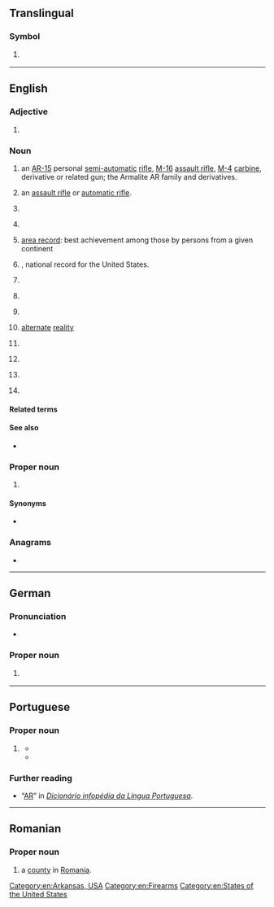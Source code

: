 {{also|Appendix:Variations of "ar"}}
{{wikipedia}}
==Translingual==

===Symbol===
{{mul-symbol}}

# {{ISO 3166|1|2|Argentina}}
#: {{syn|mul|ARG|qq1={{w|ISO 3166-1 alpha-3|alpha-3}}}}

{{c|mul|Argentina}}

----

==English==

===Adjective===
{{en-adj|-}}

# {{lb|en|statistics}} {{initialism of|en|autoregressive}}

===Noun===
{{en-noun|~}}

# {{lb|en|countable|weaponry}} an [[AR-15]] personal [[semi-automatic]] [[rifle]], [[M-16]] [[assault rifle]], [[M-4]] [[carbine]], derivative or related gun; the Armalite AR family and derivatives.
# {{lb|en|countable|weaponry|informal}} an [[assault rifle]] or [[automatic rifle]].
# {{lb|en|biochemistry}} {{init of|en|[[androgen]] [[receptor]]}}
# {{lb|en|accounting|uncountable|or|plurale tantum}} {{initialism of|en|accounts receivable}}
# {{lb|en|sports|countable}} [[area record]]: best achievement among those by persons from a given continent
# {{lb|en|sports|US|countable}} {{abbreviation of|en|[[American]] [[record]]}}, national record for the United States.
# {{lb|en|crime}} {{initialism of|en|[[armed]] [[robbery]]}}
# {{lb|en|computing|chiefly|uncountable}} {{initialism of|en|augmented reality}}
# {{lb|en|countable}} {{initialism of|en|aspect ratio}}
# {{lb|en|fan fiction}} [[alternate]] [[reality]]
# {{lb|en|meteorology}} {{initialism of|en|w:atmospheric river}}
# {{lb|en|emergency medicine}} {{initialism of|en|artificial respiration}}
# {{lb|en|philately|postal service}} {{initialism of|en|[[acknowledgment]] of [[receipt]]}}
# {{lb|en|law|politics}} {{initialism of|en|[[assembly]] [[resolution]]}}

====Related terms====
{{rel3|en|title=assembly resolution|
|SB
|HB
|SR
|AB
|HR
}}
{{rel3|en|title=augmented reality|
|[[VR]] ([[virtual reality]])
|[[RR]] ([[real reality]])
}}

====See also====
* {{sense|gun}} {{l|en|AK}}

===Proper noun===
{{en-proper noun}}

# {{form of|en|Postal abbreviation|Arkansas}}

====Synonyms====
* {{sense|Arkansas}} {{l|en|Ark.}} {{qualifier|standard, not postal, abbreviation}}

===Anagrams===
* {{anagrams|en|a=ar|RA|Ra}}

[[Category:en:Arkansas, USA]]
[[Category:en:Firearms]]
[[Category:en:States of the United States]]

----

==German==

===Pronunciation===
* {{audio|de|De-AR.ogg|Audio}}

===Proper noun===
{{head|de|proper noun}}

# {{form of|de|{{w|ISO 3166-2:CH}} code|{{l|de|Appenzell Ausserrhoden}}}} {{q|canton}}

----

==Portuguese==

===Proper noun===
{{pt-proper noun}}

# {{lb|pt|Portugal}} {{initialism of|pt|{{w|Assembleia da República}}||Assembly of the Republic, the unicameral parliament of Portugal}}
#* {{quote-journal|pt|date=2022-02-06|work=CNN Portugal|author=Paulo Portas
|title=Chega quer vice-presidente na '''AR'''. Como está a extrema-direita nos outros países da UE?
|url=https://cnnportugal.iol.pt/videos/chega-quer-vice-presidente-na-ar-como-esta-a-extrema-direita-nos-outros-paises-da-ue/620042800cf2c7ea0f179496
|passage=Foi uma das primeiras polémicas a sair das eleições legislativas: o Chega quer um lugar na vice-presidência da '''Assembleia da República''' - ao qual tem, tradicionalmente, direito, por ter sido a terceira força política mais votada - mas a esquerda ameaça vetar a proposta. Em Global, Paulo Portas explicou o que se passa noutros países europeus.}}
#* {{quote-journal|pt|date=2022-02-11|work=SAPO|author=Lusa
|title=BE quer explicações na '''AR''' de entidades envolvidas no processo eleitoral da emigração
|url=https://eco.sapo.pt/2022/02/11/be-quer-explicacoes-na-ar-de-entidades-envolvidas-no-processo-eleitoral-da-emigracao/
|passage=}}

===Further reading===
* “[https://www.infopedia.pt/dicionarios/siglas-abreviaturas/AR AR]” in ''[[:wikipedia:pt:Infopédia|Dicionário infopédia da Língua Portuguesa]]''.

----

==Romanian==

===Proper noun===
{{head|ro|proper noun}}

# {{abbreviation of|ro|Arad|dot=,}} a [[county]] in [[Romania]].